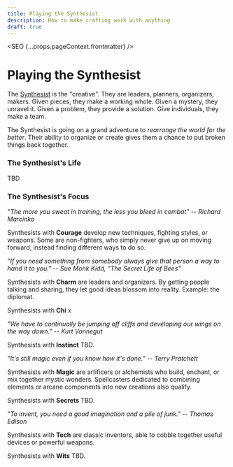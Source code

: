 ```yaml
---
title: Playing the Synthesist
description: How to make crafting work with anything
draft: true
---
```



<SEO {...props.pageContext.frontmatter} />

# Playing the Synthesist

The [Synthesist](/cards/synthesist) is the "creative". They are leaders, planners, organizers, makers. Given pieces, they make a working whole. Given a mystery, they unravel it. Given a problem, they provide a solution. Give individuals, they make a team.

The Synthesist is going on a grand adventure to _rearrange the world for the better_. Their ability to organize or create gives them a chance to put broken things back together.

### The Synthesist's Life

TBD

### The Synthesist's Focus

_"The more you sweat in training, the less you bleed in combat" -- Richard Marcinko_

Synthesists with **Courage** develop new techniques, fighting styles, or weapons. Some are non-fighters, who simply never give up on moving forward, instead finding different ways to do so.

_"If you need something from somebody always give that person a way to hand it to you." -- Sue Monk Kidd, "The Secret Life of Bees"_

Synthesists with **Charm** are leaders and organizers. By getting people talking and sharing, they let good ideas blossom into reality. Example: the diplomat.

Synthesists with **Chi** x

_"We have to continually be jumping off cliffs and developing our wings on the way down." -- Kurt Vonnegut_

Synthesists with **Instinct** TBD.

_"It's still magic even if you know how it's done." -- Terry Pratchett_

Synthesists with **Magic** are artificers or alchemists who build, enchant, or mix together mystic wonders. Spellcasters dedicated to combining elements or arcane components into new creations also qualify.

Synthesists with **Secrets** TBD.

_"To invent, you need a good imagination and a pile of junk." -- Thomas Edison_

Synthesists with **Tech** are classic inventors, able to cobble together useful devices or powerful weapons. 

Synthesists with **Wits** TBD.